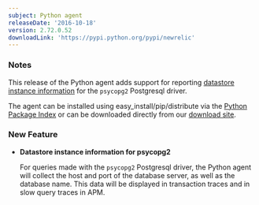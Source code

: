 ```yaml
---
subject: Python agent
releaseDate: '2016-10-18'
version: 2.72.0.52
downloadLink: 'https://pypi.python.org/pypi/newrelic'
---
```


### Notes

This release of the Python agent adds support for reporting [datastore instance information](https://docs.newrelic.com/docs/apm/applications-menu/features/analyze-database-instance-level-performance-issues) for the `psycopg2` Postgresql driver.

The agent can be installed using easy_install/pip/distribute via the [Python Package Index](https://pypi.python.org/pypi/newrelic) or can be downloaded directly from our [download site](http://download.newrelic.com/python_agent/release/).

### New Feature

* **Datastore instance information for psycopg2**

  For queries made with the `psycopg2` Postgresql driver, the Python agent will collect the host and port of the database server, as well as the database name. This data will be displayed in transaction traces and in slow query traces in APM.
